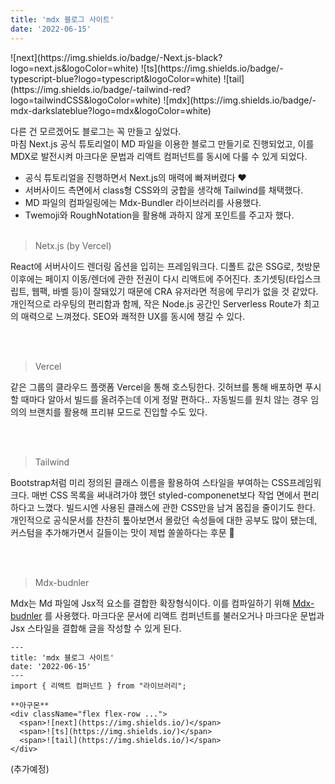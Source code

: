 ```yaml
---
title: 'mdx 블로그 사이트'
date: '2022-06-15'
---
```


<div className="flex flex-row justify-center space-x-1 mb-16">
  <span>![next](https://img.shields.io/badge/-Next.js-black?logo=next.js&logoColor=white)</span>
  <span>![ts](https://img.shields.io/badge/-typescript-blue?logo=typescript&logoColor=white)</span>
  <span>![tail](https://img.shields.io/badge/-tailwind-red?logo=tailwindCSS&logoColor=white)</span>
  <span>![mdx](https://img.shields.io/badge/-mdx-darkslateblue?logo=mdx&logoColor=white)</span>
</div>

다른 건 모르겠어도 블로그는 꼭 만들고 싶었다.  
마침 Next.js 공식 튜토리얼이 MD 파일을 이용한 블로그 만들기로 진행되었고,
이를 MDX로 발전시켜 마크다운 문법과 리액트 컴퍼넌트를 동시에 다룰 수 있게 되었다.

- 공식 튜토리얼을 진행하면서 Next.js의 매력에 빠져버렸다 ♥️
- 서버사이드 측면에서 class형 CSS와의 궁합을 생각해 Tailwind를 채택했다.
- MD 파일의 컴파일링에는 Mdx-Bundler 라이브러리를 사용했다.
- Twemoji와 RoughNotation을 활용해 과하지 않게 포인트를 주고자 했다.
<br/><br/>
> Netx.js (by Vercel)

React에 서버사이드 렌더링 옵션을 입히는 프레임워크다.
디폴트 값은 SSG로, 첫방문 이후에는 페이지 이동/렌더에 관한 전권이 다시 리액트에 주어진다.
초기셋팅(타입스크립트, 웹팩, 바벨 등)이 잘돼있기 때문에 CRA 유저라면 적응에 무리가 없을 것 같았다.
개인적으로 라우팅의 편리함과 함께, 작은 Node.js 공간인 Serverless Route가 최고의 매력으로 느껴졌다.
SEO와 쾌적한 UX를 동시에 챙길 수 있다.

<br/><br/>
> Vercel

같은 그룹의 클라우드 플랫폼 Vercel을 통해 호스팅한다.
깃허브를 통해 배포하면 푸시할 때마다 알아서 빌드를 올려주는데 이게
정말 편하다..
자동빌드를 원치 않는 경우 임의의 브랜치를 활용해 프리뷰 모드로 진입할 수도 있다.

<br/><br/>
> Tailwind

Bootstrap처럼 미리 정의된 클래스 이름을 활용하여 스타일을 부여하는 CSS프레임워크다.
매번 CSS 목록을 써내려가야 했던 styled-componenet보다 작업 면에서 편리하다고 느꼈다.
빌드시엔 사용된 클래스에 관한 CSS만을 남겨 몸집을 줄이기도 한다.
<br/>
개인적으로 공식문서를 찬찬히 톺아보면서 몰랐던 속성들에 대한 공부도 많이 됐는데,
커스텀을 추가해가면서 길들이는 맛이 제법 쏠쏠하다는 후문 🙊

<br/><br/>
> Mdx-budnler

Mdx는 Md 파일에 Jsx적 요소를 결합한 확장형식이다.
이를 컴파일하기 위해 [Mdx-budnler](https://www.iamyadav.com/blogs/use-mdx-bundler-with-next-js)
를 사용했다. 마크다운 문서에 리액트 컴퍼넌트를 불러오거나
마크다운 문법과 Jsx 스타일을 결합해 글을 작성할 수 있게 된다.
```mdx 예시.mdx
---
title: 'mdx 블로그 사이트'
date: '2022-06-15'
---
import { 리액트 컴퍼넌트 } from "라이브러리";

**아구몬**
<div className="flex flex-row ...">
  <span>![next](https://img.shields.io/)</span>
  <span>![ts](https://img.shields.io/)</span>
  <span>![tail](https://img.shields.io/)</span>
</div>
```

(추가예정)